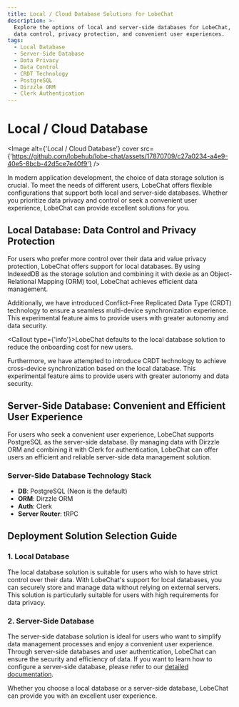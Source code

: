 ```yaml
---
title: Local / Cloud Database Solutions for LobeChat
description: >-
  Explore the options of local and server-side databases for LobeChat, offering
  data control, privacy protection, and convenient user experiences.
tags:
  - Local Database
  - Server-Side Database
  - Data Privacy
  - Data Control
  - CRDT Technology
  - PostgreSQL
  - Dirzzle ORM
  - Clerk Authentication
---
```


# Local / Cloud Database

<Image
alt={'Local / Cloud Database'}
cover
src={'https://github.com/lobehub/lobe-chat/assets/17870709/c27a0234-a4e9-40e5-8bcb-42d5ce7e40f9'}
/>

In modern application development, the choice of data storage solution is crucial. To meet the needs of different users, LobeChat offers flexible configurations that support both local and server-side databases. Whether you prioritize data privacy and control or seek a convenient user experience, LobeChat can provide excellent solutions for you.

## Local Database: Data Control and Privacy Protection

For users who prefer more control over their data and value privacy protection, LobeChat offers support for local databases. By using IndexedDB as the storage solution and combining it with dexie as an Object-Relational Mapping (ORM) tool, LobeChat achieves efficient data management.

Additionally, we have introduced Conflict-Free Replicated Data Type (CRDT) technology to ensure a seamless multi-device synchronization experience. This experimental feature aims to provide users with greater autonomy and data security.

<Callout type={'info'}>LobeChat defaults to the local database solution to reduce the onboarding cost for new users.</Callout>

Furthermore, we have attempted to introduce CRDT technology to achieve cross-device synchronization based on the local database. This experimental feature aims to provide users with greater autonomy and data security.

## Server-Side Database: Convenient and Efficient User Experience

For users who seek a convenient user experience, LobeChat supports PostgreSQL as the server-side database. By managing data with Dirzzle ORM and combining it with Clerk for authentication, LobeChat can offer users an efficient and reliable server-side data management solution.

### Server-Side Database Technology Stack

- **DB**: PostgreSQL (Neon is the default)
- **ORM**: Dirzzle ORM
- **Auth**: Clerk
- **Server Router**: tRPC

## Deployment Solution Selection Guide

### 1. Local Database

The local database solution is suitable for users who wish to have strict control over their data. With LobeChat's support for local databases, you can securely store and manage data without relying on external servers. This solution is particularly suitable for users with high requirements for data privacy.

### 2. Server-Side Database

The server-side database solution is ideal for users who want to simplify data management processes and enjoy a convenient user experience. Through server-side databases and user authentication, LobeChat can ensure the security and efficiency of data. If you want to learn how to configure a server-side database, please refer to our [detailed documentation](/docs/self-hosting/advanced/server-database).

Whether you choose a local database or a server-side database, LobeChat can provide you with an excellent user experience.

